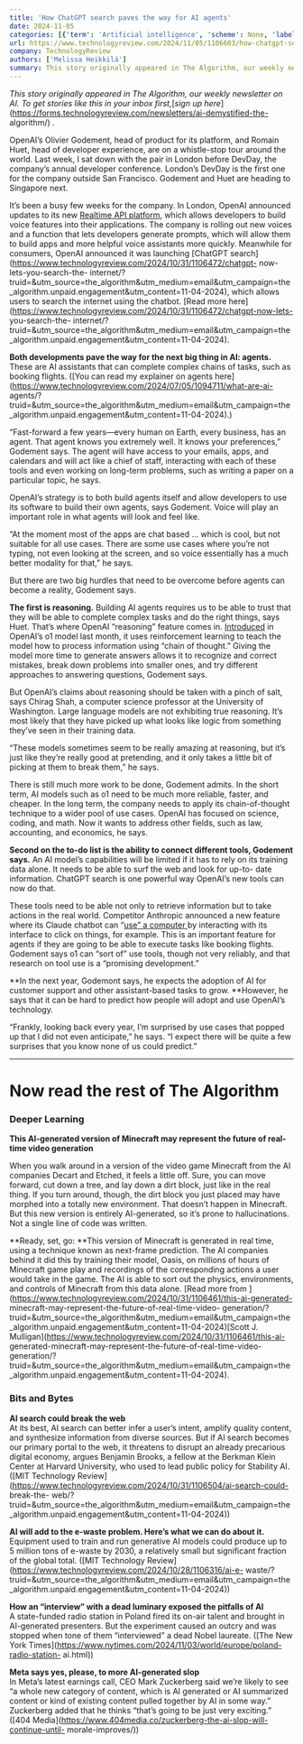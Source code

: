 ```yaml
---
title: 'How ChatGPT search paves the way for AI agents'
date: 2024-11-05
categories: [{'term': 'Artificial intelligence', 'scheme': None, 'label': None}, {'term': 'App', 'scheme': None, 'label': None}, {'term': 'The Algorithm', 'scheme': None, 'label': None}]
url: https://www.technologyreview.com/2024/11/05/1106603/how-chatgpt-search-paves-the-way-for-ai-agents/
company: TechnologyReview
authors: ['Melissa Heikkilä']
summary: This story originally appeared in The Algorithm, our weekly newsletter on AI. To get stories like this in your inbox first, sign up here. OpenAI’s Olivier Godement, head of product for its platform, and Romain Huet, head of developer experience, are on a whistle-stop tour around the world. Last week, I sat down with the&#8230;
---
```



_This story originally appeared in The Algorithm, our weekly newsletter on AI.
To get stories like this in your inbox first,_[_sign up
here_](https://forms.technologyreview.com/newsletters/ai-demystified-the-
algorithm/) _._

OpenAI’s Olivier Godement, head of product for its platform, and Romain Huet,
head of developer experience, are on a whistle-stop tour around the world.
Last week, I sat down with the pair in London before DevDay, the company’s
annual developer conference. London’s DevDay is the first one for the company
outside San Francisco. Godement and Huet are heading to Singapore next.

It’s been a busy few weeks for the company. In London, OpenAI announced
updates to its new [Realtime API
platform](https://openai.com/index/introducing-the-realtime-api/), which
allows developers to build voice features into their applications. The company
is rolling out new voices and a function that lets developers generate
prompts, which will allow them to build apps and more helpful voice assistants
more quickly. Meanwhile for consumers, OpenAI announced it was launching
[ChatGPT search](https://www.technologyreview.com/2024/10/31/1106472/chatgpt-
now-lets-you-search-the-
internet/?truid=&utm_source=the_algorithm&utm_medium=email&utm_campaign=the_algorithm.unpaid.engagement&utm_content=11-04-2024),
which allows users to search the internet using the chatbot. [Read more
here](https://www.technologyreview.com/2024/10/31/1106472/chatgpt-now-lets-
you-search-the-
internet/?truid=&utm_source=the_algorithm&utm_medium=email&utm_campaign=the_algorithm.unpaid.engagement&utm_content=11-04-2024).

**Both developments pave the way for the next big thing in AI: agents.**
These are AI assistants that can complete complex chains of tasks, such as
booking flights. ([You can read my explainer on agents
here](https://www.technologyreview.com/2024/07/05/1094711/what-are-ai-
agents/?truid=&utm_source=the_algorithm&utm_medium=email&utm_campaign=the_algorithm.unpaid.engagement&utm_content=11-04-2024).)

“Fast-forward a few years—every human on Earth, every business, has an agent.
That agent knows you extremely well. It knows your preferences,” Godement
says. The agent will have access to your emails, apps, and calendars and will
act like a chief of staff, interacting with each of these tools and even
working on long-term problems, such as writing a paper on a particular topic,
he says.

OpenAI’s strategy is to both build agents itself and allow developers to use
its software to build their own agents, says Godement. Voice will play an
important role in what agents will look and feel like.

“At the moment most of the apps are chat based … which is cool, but not
suitable for all use cases. There are some use cases where you’re not typing,
not even looking at the screen, and so voice essentially has a much better
modality for that,” he says.

But there are two big hurdles that need to be overcome before agents can
become a reality, Godement says.

**The first is reasoning.**  Building AI agents requires us to be able to
trust that they will be able to complete complex tasks and do the right
things, says Huet. That’s where OpenAI “reasoning” feature comes in.
[Introduced](https://openai.com/index/learning-to-reason-with-llms/) in
OpenAI’s o1 model last month, it uses reinforcement learning to teach the
model how to process information using “chain of thought.” Giving the model
more time to generate answers allows it to recognize and correct mistakes,
break down problems into smaller ones, and try different approaches to
answering questions, Godement says.

But OpenAI’s claims about reasoning should be taken with a pinch of salt, says
Chirag Shah, a computer science professor at the University of Washington.
Large language models are not exhibiting true reasoning. It’s most likely that
they have picked up what looks like logic from something they’ve seen in their
training data.

“These models sometimes seem to be really amazing at reasoning, but it’s just
like they’re really good at pretending, and it only takes a little bit of
picking at them to break them,” he says.

There is still much more work to be done, Godement admits. In the short term,
AI models such as o1 need to be much more reliable, faster, and cheaper. In
the long term, the company needs to apply its chain-of-thought technique to a
wider pool of use cases. OpenAI has focused on science, coding, and math. Now
it wants to address other fields, such as law, accounting, and economics, he
says.

**Second on the to-do list is the ability to connect different tools, Godement
says.**  An AI model’s capabilities will be limited if it has to rely on its
training data alone. It needs to be able to surf the web and look for up-to-
date information. ChatGPT search is one powerful way OpenAI’s new tools can
now do that.

These tools need to be able not only to retrieve information but to take
actions in the real world. Competitor Anthropic announced a new feature where
its Claude chatbot can “[use” a computer
](https://www.anthropic.com/news/3-5-models-and-computer-use)by interacting
with its interface to click on things, for example. This is an important
feature for agents if they are going to be able to execute tasks like booking
flights. Godement says o1 can “sort of” use tools, though not very reliably,
and that research on tool use is a “promising development.”

**In the next year, Godemont says, he expects the adoption of AI for customer
support and other assistant-based tasks to grow.  **However, he says that it
can be hard to predict how people will adopt and use OpenAI’s technology.

“Frankly, looking back every year, I’m surprised by use cases that popped up
that I did not even anticipate,” he says. “I expect there will be quite a few
surprises that you know none of us could predict.”

* * *

# Now read the rest of The Algorithm

### Deeper Learning

**This AI-generated version of Minecraft may represent the future of real-time
video generation**

When you walk around in a version of the video game Minecraft from the AI
companies Decart and Etched, it feels a little off. Sure, you can move
forward, cut down a tree, and lay down a dirt block, just like in the real
thing. If you turn around, though, the dirt block you just placed may have
morphed into a totally new environment. That doesn’t happen in Minecraft. But
this new version is entirely AI-generated, so it’s prone to hallucinations.
Not a single line of code was written.

**Ready, set, go:  **This version of Minecraft is generated in real time,
using a technique known as next-frame prediction. The AI companies behind it
did this by training their model, Oasis, on millions of hours of Minecraft
game play and recordings of the corresponding actions a user would take in the
game. The AI is able to sort out the physics, environments, and controls of
Minecraft from this data alone. [Read more from
](https://www.technologyreview.com/2024/10/31/1106461/this-ai-generated-
minecraft-may-represent-the-future-of-real-time-video-
generation/?truid=&utm_source=the_algorithm&utm_medium=email&utm_campaign=the_algorithm.unpaid.engagement&utm_content=11-04-2024)[Scott
J. Mulligan](https://www.technologyreview.com/2024/10/31/1106461/this-ai-
generated-minecraft-may-represent-the-future-of-real-time-video-
generation/?truid=&utm_source=the_algorithm&utm_medium=email&utm_campaign=the_algorithm.unpaid.engagement&utm_content=11-04-2024).

### Bits and Bytes

**AI search could break the web**  
At its best, AI search can better infer a user’s intent, amplify quality
content, and synthesize information from diverse sources. But if AI search
becomes our primary portal to the web, it threatens to disrupt an already
precarious digital economy, argues Benjamin Brooks, a fellow at the Berkman
Klein Center at Harvard University, who used to lead public policy for
Stability AI. ([MIT Technology
Review](https://www.technologyreview.com/2024/10/31/1106504/ai-search-could-
break-the-
web/?truid=&utm_source=the_algorithm&utm_medium=email&utm_campaign=the_algorithm.unpaid.engagement&utm_content=11-04-2024))

**AI will add to the e-waste problem. Here’s what we can do about it.**  
Equipment used to train and run generative AI models could produce up to 5
million tons of e-waste by 2030, a relatively small but significant fraction
of the global total. ([MIT Technology
Review](https://www.technologyreview.com/2024/10/28/1106316/ai-e-
waste/?truid=&utm_source=the_algorithm&utm_medium=email&utm_campaign=the_algorithm.unpaid.engagement&utm_content=11-04-2024))

**How an “interview” with a dead luminary exposed the pitfalls of AI**  
A state-funded radio station in Poland fired its on-air talent and brought in
AI-generated presenters. But the experiment caused an outcry and was stopped
when tone of them  “interviewed” a dead Nobel laureate. ([The New York
Times](https://www.nytimes.com/2024/11/03/world/europe/poland-radio-station-
ai.html))

**Meta says yes, please, to more AI-generated slop**  
In Meta’s latest earnings call, CEO Mark Zuckerberg said we’re likely to see  
“a whole new category of content, which is AI generated or AI summarized
content or kind of existing content pulled together by AI in some way.”
Zuckerberg added that he thinks “that’s going to be just very exciting.” ([404
Media](https://www.404media.co/zuckerberg-the-ai-slop-will-continue-until-
morale-improves/))

